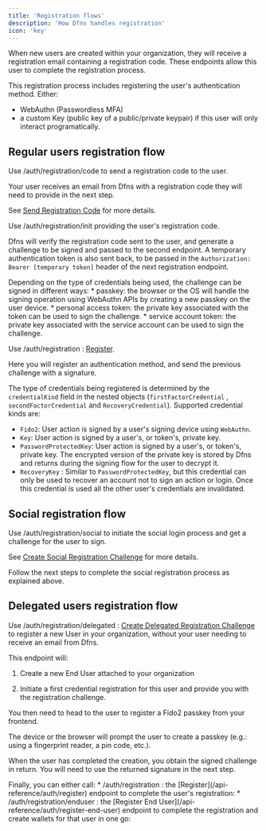 ```yaml
---
title: 'Registration flows'
description: 'How Dfns handles registration'
icon: 'key'
---
```



When new users are created within your organization, they will receive a registration email containing a registration code. These endpoints allow this user to complete the registration process.

This registration process includes registering the user's authentication method. Either:

* WebAuthn (Passwordless MFA)
* a custom Key (public key of a public/private keypair) if this user will only interact programatically.

## Regular users registration flow
<Steps>
<Step title="Send a registration code">

Use <Put>/auth/registration/code</Put> to send a registration code to the user.

Your user receives an email from Dfns with a registration code they will need to provide in the next step.

See [Send Registration Code](/api-reference/auth/send-registration-code) for more details.

</Step>
<Step title="Create a user registration challenge">

Use <Post>/auth/registration/init</Post> providing the user's registration code.

Dfns will verify the registration code sent to the user, and generate a challenge to be signed and passed to the second endpoint. A temporary authentication token is also sent back, to be passed in the `Authorization: Bearer [temporary token]` header of the next registration endpoint.

</Step>
<Step title="Get the user to sign the challenge">
Depending on the type of credentials being used, the challenge can be signed in different ways:
* passkey: the browser or the OS will handle the signing operation using WebAuthn APIs by creating a new passkey on the user device.
* personal access token: the private key associated with the token can be used to sign the challenge.
* service account token: the private key associated with the service account can be used to sign the challenge.
</Step>
<Step title="Complete the user registration">

Use <Post>/auth/registration</Post>  : [Register](/api-reference/auth/register).

Here you will register an authentication method, and send the previous challenge with a signature.

The type of credentials being registered is determined by the `credentialKind` field in the nested objects (`firstFactorCredential` , `secondFactorCredential` and `RecoveryCredential`). Supported credential kinds are:

* `Fido2`: User action is signed by a user's signing device using `WebAuthn`.
* `Key`: User action is signed by a user's, or token's, private key.
* `PasswordProtectedKey`: User action is signed by a user's, or token's, private key. The encrypted version of the private key is stored by Dfns and returns during the signing flow for the user to decrypt it.
* `RecoveryKey` : Similar to `PasswordProtectedKey`, but this credential can only be used to recover an account not to sign an action or login. Once this credential is used all the other user's credentials are invalidated.

</Step>
</Steps>

## Social registration flow

<Steps>
<Step title="Send a registration code">

Use <Post>/auth/registration/social</Post> to initiate the social login process and get a challenge for the user to sign. 

See [Create Social Registration Challenge](/api-reference/auth/create-social-registration-challenge) for more details.

</Step>
<Step>

Follow the next steps to complete the social registration process as explained above.

</Step>

</Steps>

## Delegated users registration flow

<Steps>
<Step title="Create an End User">

Use <Post>/auth/registration/delegated</Post> : [Create Delegated Registration Challenge](/api-reference/auth/create-delegated-registration-challenge)  to register a new User in your organization, without your user needing to receive an email from Dfns.

This endpoint will:

1. Create a new End User attached to your organization

2. Initiate a first credential registration for this user and provide you with the registration challenge.

</Step>

<Step title="Get the user to create a passkey">
You then need to head to the user to register a Fido2 passkey from your frontend.

The device or the browser will prompt the user to create a passkey (e.g.: using a fingerprint reader, a pin code, etc.). 

When the user has completed the creation, you obtain the signed challenge in return. You will need to use the returned signature in the next step.

</Step>

<Step title="Complete the registration">
Finally, you can either call:
* <Post>/auth/registration</Post> : the [Register](/api-reference/auth/register) endpoint to complete the user's registration: 
* <Post>/auth/registration/enduser</Post> : the [Register End User](/api-reference/auth/register-end-user) endpoint to complete the registration and create wallets for that user in one go: 
</Step>
</Steps>